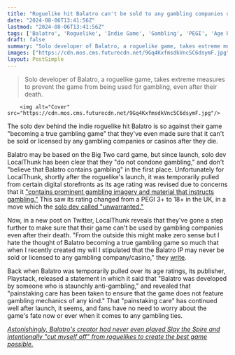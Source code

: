 ```yaml
---
title: "Roguelike hit Balatro can't be sold to any gambling companies or casinos even after its creator dies, because its solo dev is so against that idea they've written it into their will"
date: "2024-08-06T13:41:56Z"
lastmod: "2024-08-06T13:41:56Z"
tags: ['Balatro', 'Roguelike', 'Indie Game', 'Gambling', 'PEGI', 'Age Rating', 'Playstack', 'Slay the Spire']
draft: false
summary: "Solo developer of Balatro, a roguelike game, takes extreme measures to prevent the game from being used for gambling, even after their death."
images: ["https://cdn.mos.cms.futurecdn.net/9Gq4KxfmsdkVnc5C6dsymF.jpg"]
layout: PostSimple
---
```

> Solo developer of Balatro, a roguelike game, takes extreme measures to prevent the game from being used for gambling, even after their death.


        <img alt="Cover" src="https://cdn.mos.cms.futurecdn.net/9Gq4KxfmsdkVnc5C6dsymF.jpg"/>
        
The solo dev behind the indie roguelike hit Balatro is so against their game "becoming a true gambling game" that they've even made sure that it can't be sold or licensed by any gambling companies or casinos after they die.

Balatro may be based on the Big Two card game, but since launch, solo dev LocalThunk has been clear that they "do not condone gambling," and don't "believe that Balatro contains gambling" in the first place. Unfortunately for LocalThunk, shortly after the roguelike's launch, it was temporarily pulled from certain digital storefronts as its age rating was revised due to concerns that it [<u>"contains prominent gambling imagery and material that instructs gambling."</u>](https://www.gamesradar.com/roguelike-hit-balatro-accused-of-pushing-gambling-removed-from-stores-as-publisher-asks-fans-to-stop-calling-this-game-crack-cocaine-before-the-fda-comes-after-us-too/) This saw its rating changed from a PEGI 3+ to 18+ in the UK, in a move which the [<u>solo dev called "unwarranted."</u>](https://www.gamesradar.com/balatro-dev-disappointed-actual-gambling-games-arent-rated-the-same-way-after-ratings-boards-grilled-the-roguelike-for-gambling-mechanics-that-dont-exist/)

Now, in a new post on Twitter, LocalThunk reveals that they've gone a step further to make sure that their game can't be used by gambling companies even after their death. "From the outside this might make zero sense but I hate the thought of Balatro becoming a true gambling game so much that when I recently created my will I stipulated that the Balatro IP may never be sold or licensed to any gambling company/casino," they [<u>write</u>](https://x.com/LocalThunk/status/1820752209765961746). 

Back when Balatro was temporarily pulled over its age ratings, its publisher, Playstack, released a statement in which it said that "Balatro was developed by someone who is staunchly anti-gambling," and revealed that "painstaking care has been taken to ensure that the game does not feature gambling mechanics of any kind." That "painstaking care" has continued well after launch, it seems, and fans have no need to worry about the game's fate now or ever when it comes to any gambling ties. 

[<u><em>Astonishingly, Balatro's creator had never even played Slay the Spire and intentionally "cut myself off" from roguelikes to create the best game possible.</em></u>](https://www.gamesradar.com/astonishingly-balatros-creator-had-never-even-played-slay-the-spire-and-intentionally-cut-myself-off-from-roguelikes-to-create-the-best-game-possible/)
        